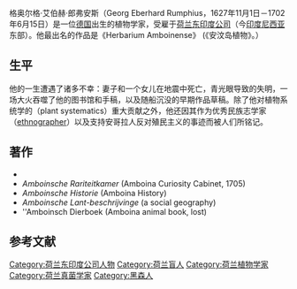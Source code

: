格奥尔格·艾伯赫·郎弗安斯（Georg Eberhard Rumphius，1627年11月1日－1702年6月15日）是一位[[神圣罗马帝国|德国]]出生的植物学家，受雇于[[荷兰东印度公司|荷兰东印度公司]]（今[[印度尼西亚|印度尼西亚]]东部）。他最出名的作品是《Herbarium Amboinense》 (《安汶岛植物》。）

==生平==
他的一生遭遇了诸多不幸：妻子和一个女儿在地震中死亡，青光眼导致的失明，一场大火吞噬了他的图书馆和手稿，以及随船沉没的早期作品草稿。除了他对植物系统学的（plant systematics）重大贡献之外，他还因其作为优秀民族志学家（[[Ethnographic|ethnographer]]）以及支持安哥拉人反对殖民主义的事迹而被人们所铭记。{{Infobox scientist
|name              = 格奥尔格·艾伯赫·郎弗安斯
|image             = Georg Eberhard Rumpf.jpg
|image_size        = 220px
|alt               =
|caption           =
|birth_date        = 1627年11月1日
|birth_place       = [[神圣罗马帝国|神圣罗马帝国]][[韋爾費爾斯海姆|韋爾費爾斯海姆]]
|death_date        = 1702年6月15日（74歳）
|death_place       = [[荷屬東印度|荷屬東印度]][[安汶|安汶]]
|residence         =
|citizenship       =
|nationality       =
|ethnicity         =
|fields            = 植物学
|workplaces        =
|alma_mater        =
|doctoral_advisor  =
|academic_advisors =
|doctoral_students =
|notable_students  =
|known_for         =
|author_abbrev_bot = Rumph.
|author_abbrev_zoo =
|influences        =
|influenced        =
|awards            =
|signature         =  <!--(filename only)-->
|signature_alt     =
|footnotes         =
}}

== 著作 ==
*{{cite book
|title=Herbarium Amboinense
|url=http://www.botanicus.org/item/31753000819455
|volume=
|year=1747
|publisher=
|access-date=2011-11-22
|archive-date=2020-02-17
|archive-url=https://web.archive.org/web/20200217160822/http://www.botanicus.org/item/31753000819455
|dead-url=no
}}
* ''Amboinsche Rariteitkamer'' (Amboina Curiosity Cabinet,  1705)
* ''Amboinsche Historie'' (Amboina History)
* ''Amboinsche Lant-beschrijvinge'' (a social geography)
* ''Amboinsch Dierboek (Amboina animal book, lost)

{{Botanist|Rumph.|格奥尔格·艾伯赫·郎弗安斯}}

== 参考文献 ==
{{Reflist}}

{{Authority control}}
{{植物学家小作品}}

{{DEFAULTSORT:Rumphius, Georg Eberhard}}
[[Category:荷兰东印度公司人物|Category:荷兰东印度公司人物]]
[[Category:荷兰盲人|Category:荷兰盲人]]
[[Category:荷兰植物学家|Category:荷兰植物学家]]
[[Category:荷兰真菌学家|Category:荷兰真菌学家]]
[[Category:黑森人|Category:黑森人]]
